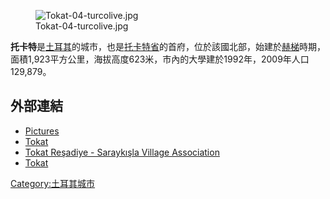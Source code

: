 [[Image:Tokat-04-turcolive.jpg|right]]

'''托卡特'''是[[土耳其|土耳其]]的城市，也是[[托卡特省|托卡特省]]的首府，位於該國北部，始建於[[赫梯|赫梯]]時期，面積1,923平方公里，海拔高度623米，市內的大學建於1992年，2009年人口129,879。

==外部連結==
* [http://www.pbase.com/dosseman/tokat_turkey Pictures] {{Wayback|url=http://www.pbase.com/dosseman/tokat_turkey |date=20210211161933 }}
* [https://web.archive.org/web/20070929124705/http://www.kultur.gov.tr/EN/BelgeGoster.aspx?17A16AE30572D3137A2395174CFB32E18F6F70DD952A6205 Tokat]
* [http://www.saraykisladernegi.com Tokat Reşadiye - Saraykışla Village Association]{{dead link|date=2018年3月 |bot=InternetArchiveBot |fix-attempted=yes }}
* [http://pontosworld.com/index.php?option=com_content&task=view&id=1626&Itemid=90 Tokat] {{Wayback|url=http://pontosworld.com/index.php?option=com_content&task=view&id=1626&Itemid=90 |date=20120324063216 }}

{{Authority control}}
{{Turkey-geo-stub}}
[[Category:土耳其城市|Category:土耳其城市]]